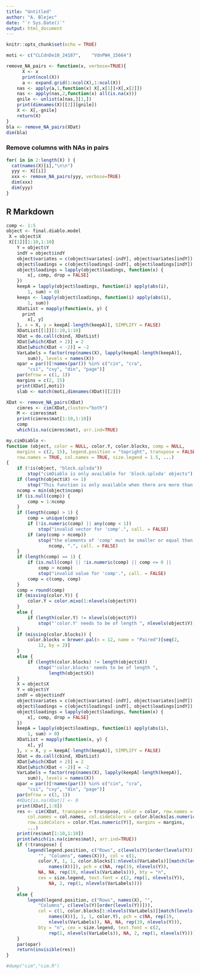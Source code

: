 ```yaml
---
title: "Untitled"
author: "A. Blejec"
date: "`r Sys.Date()`"
output: html_document
---
```


```r
knitr::opts_chunk$set(echo = TRUE)
```

```r
moti <- c("CLCdnDe10_24187",	"VdnPW4_15664")

```

```r
remove_NA_pairs <- function(x, verbose=TRUE){
      X <- x
      print(ncol(X))
      a <- expand.grid(1:ncol(X),1:ncol(X))
    nas <- apply(a,1,function(x) X[,x[1]]+X[,x[2]])
    nas <- apply(nas,2,function(x) all(is.na(x)))
    gnile <- unlist(a[nas,][1,])
    print(dimnames(X)[[2]][gnile])
    X <- X[,-gnile]
    return(X)
}
bla <- remove_NA_pairs(XDat)
dim(bla)
```

### Remove columns with NAs in pairs

```r
for( in in 2:length(X) ) {  
  cat(names(X)[i],"\n\n")
  yyy <- X[[i]]
  xxx <- remove_NA_pairs(yyy, verbose=TRUE)
  dim(xxx)
  dim(yyy)
}

```






## R Markdown
```r
comp <- 1:5
object <- final.diablo.model
 X = object$X
 X[[1]][1:10,1:10]
    Y = object$Y
    indY = object$indY
    object$variates = c(object$variates[-indY], object$variates[indY])
    object$loadings = c(object$loadings[-indY], object$loadings[indY])
    object$loadings = lapply(object$loadings, function(x) {
        x[, comp, drop = FALSE]
    })
    keepA = lapply(object$loadings, function(i) apply(abs(i), 
        1, sum) > 0)
    keeps <- lapply(object$loadings, function(i) apply(abs(i), 
        1, sum))
    XDatList = mapply(function(x, y) {
      print
        x[, y]
    }, x = X, y = keepA[-length(keepA)], SIMPLIFY = FALSE)
    XDatList[[1]][1:10,1:10]
    XDat = do.call(cbind, XDatList)
    XDat[which(XDat > 2)] = 2
    XDat[which(XDat < -2)] = -2
    VarLabels = factor(rep(names(X), lapply(keepA[-length(keepA)], 
        sum)), levels = names(X))
    opar = par()[!names(par()) %in% c("cin", "cra", 
        "csi", "cxy", "din", "page")]
    par(mfrow = c(1, 1))
    margins = c(2, 15)
    print(XDat[,moti])
    slab <- match(moti,dimnames(XDat)[[2]])

```


```r
XDat <- remove_NA_pairs(XDat)
    cimres <- cim(XDat,cluster="both")
    M <- cimres$mat
    print(cimres$mat[1:10,1:10])
    comp
    which(is.na(cimres$mat), arr.ind=TRUE)

```

```r
my.cimDiablo <- 
function (object, color = NULL, color.Y, color.blocks, comp = NULL, 
    margins = c(2, 15), legend.position = "topright", transpose = FALSE, 
    row.names = TRUE, col.names = TRUE, size.legend = 1.5, ...) 
{
    if (!is(object, "block.splsda")) 
        stop("cimDiablo is only available for 'block.splsda' objects")
    if (length(object$X) <= 1) 
        stop("This function is only available when there are more than 3 blocks")
    ncomp = min(object$ncomp)
    if (is.null(comp)) {
        comp = 1:ncomp
    }
    if (length(comp) > 1) {
        comp = unique(comp)
        if (!is.numeric(comp) || any(comp < 1)) 
            stop("invalid vector for 'comp'.", call. = FALSE)
        if (any(comp > ncomp)) 
            stop("the elements of 'comp' must be smaller or equal than ", 
                ncomp, ".", call. = FALSE)
    }
    if (length(comp) == 1) {
        if (is.null(comp) || !is.numeric(comp) || comp <= 0 || 
            comp > ncomp) 
            stop("invalid value for 'comp'.", call. = FALSE)
        comp = c(comp, comp)
    }
    comp = round(comp)
    if (missing(color.Y)) {
        color.Y = color.mixo(1:nlevels(object$Y))
    }
    else {
        if (length(color.Y) != nlevels(object$Y)) 
            stop("'color.Y' needs to be of length ", nlevels(object$Y))
    }
    if (missing(color.blocks)) {
        color.blocks = brewer.pal(n = 12, name = "Paired")[seq(2, 
            12, by = 2)]
    }
    else {
        if (length(color.blocks) != length(object$X)) 
            stop("'color.blocks' needs to be of length ", 
                length(object$X))
    }
    X = object$X
    Y = object$Y
    indY = object$indY
    object$variates = c(object$variates[-indY], object$variates[indY])
    object$loadings = c(object$loadings[-indY], object$loadings[indY])
    object$loadings = lapply(object$loadings, function(x) {
        x[, comp, drop = FALSE]
    })
    keepA = lapply(object$loadings, function(i) apply(abs(i), 
        1, sum) > 0)
    XDatList = mapply(function(x, y) {
        x[, y]
    }, x = X, y = keepA[-length(keepA)], SIMPLIFY = FALSE)
    XDat = do.call(cbind, XDatList)
    XDat[which(XDat > 2)] = 2
    XDat[which(XDat < -2)] = -2
    VarLabels = factor(rep(names(X), lapply(keepA[-length(keepA)], 
        sum)), levels = names(X))
    opar = par()[!names(par()) %in% c("cin", "cra", 
        "csi", "cxy", "din", "page")]
    par(mfrow = c(1, 1))
    #XDat[is.na(XDat)] <- 0
    print(XDat[,1:8])
    res <- cim(XDat, transpose = transpose, color = color, row.names = row.names, 
        col.names = col.names, col.sideColors = color.blocks[as.numeric(VarLabels)], 
        row.sideColors = color.Y[as.numeric(Y)], margins = margins, 
        ...)
    print(res$mat[1:10,1:10])
    print(which(is.na(cimres$mat), arr.ind=TRUE))
    if (!transpose) {
        legend(legend.position, c("Rows", c(levels(Y)[order(levels(Y))], 
            "", "Columns", names(X))), col = c(1, 
            color.Y, 1, 1, color.blocks[1:nlevels(VarLabels)][match(levels(VarLabels), 
                names(X))]), pch = c(NA, rep(19, nlevels(Y)), 
            NA, NA, rep(19, nlevels(VarLabels))), bty = "n", 
            cex = size.legend, text.font = c(2, rep(1, nlevels(Y)), 
                NA, 2, rep(1, nlevels(VarLabels))))
    }
    else {
        legend(legend.position, c("Rows", names(X), "", 
            "Columns", c(levels(Y)[order(levels(Y))])), 
            col = c(1, color.blocks[1:nlevels(VarLabels)][match(levels(VarLabels), 
                names(X))], 1, 1, color.Y), pch = c(NA, rep(19, 
                nlevels(VarLabels)), NA, NA, rep(19, nlevels(Y))), 
            bty = "n", cex = size.legend, text.font = c(2, 
                rep(1, nlevels(VarLabels)), NA, 2, rep(1, nlevels(Y))))
    }
    par(opar)
    return(invisible(res))
}

```

```r
#dump("cim","cim.R")
```


